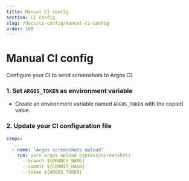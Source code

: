 ```yaml
---
title: Manual CI config
section: CI config
slug: /docs/ci-config/manual-ci-config
order: 100
---
```


# Manual CI config

Configure your CI to send screenshots to Argos CI.

### 1. Set `ARGOS_TOKEN` as environment variable

- Create an environment variable named `ARGOS_TOKEN` with the copied value.

### 2. Update your CI configuration file

```yml
steps:
  ...
  - name: 'Argos screenshots upload'
    run: yarn argos upload cypress/screenshots
      --branch ${BRANCH_NAME}
      --commit ${COMMIT_HASH}
      --token ${ARGOS_TOKEN}
```
